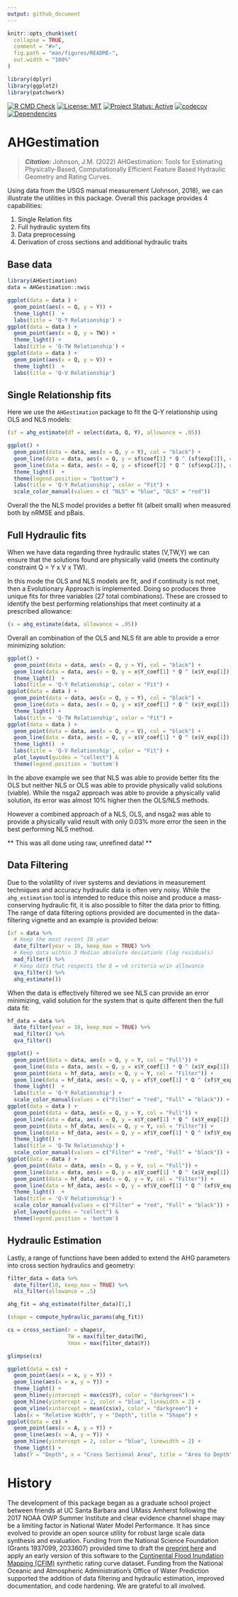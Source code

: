 ```yaml
---
output: github_document
---
```


<!-- README.md is generated from README.Rmd. Please edit that file -->

```r
knitr::opts_chunk$set(
  collapse = TRUE,
  comment = "#>",
  fig.path = "man/figures/README-",
  out.width = "100%"
)

library(dplyr)
library(ggplot2)
library(patchwork)
```

<!-- badges: start -->
[![R CMD Check](https://github.com/mikejohnson51/AHGestimation/actions/workflows/R-CMD-check.yaml/badge.svg)](https://github.com/mikejohnson51/AHGestimation/actions/workflows/R-CMD-check.yaml)
[![License: MIT](https://img.shields.io/badge/License-MIT-yellow.svg)](https://choosealicense.com/licenses/mit/)
[![Project Status: Active](https://www.repostatus.org/badges/latest/active.svg)](https://www.repostatus.org/#active)
[![codecov](https://codecov.io/github/mikejohnson51/AHGestimation/graph/badge.svg?token=YIY3BTM32H)](https://codecov.io/github/mikejohnson51/AHGestimation)
[![Dependencies](https://img.shields.io/badge/dependencies-4/42-green?style=flat)](#)
<!-- badges: end -->

# AHGestimation

> **_Citation:_** Johnson, J.M. (2022) AHGestimation: Tools for Estimating Physically-Based, Computationally Efficient Feature Based Hydraulic
Geometry and Rating Curves.

Using data from the USGS manual measurement (Johnson, 2018), we can illustrate the utilities in this package. Overall this package provides 4 capabilities:

1. Single Relation fits
2. Full hydraulic system fits
3. Data preprocessing
4. Derivation of cross sections and additional hydraulic traits 

## Base data

```r
library(AHGestimation)
data = AHGestimation::nwis
```

```r
ggplot(data = data ) + 
  geom_point(aes(x = Q, y = Y)) + 
  theme_light()  + 
  labs(title = 'Q-Y Relationship') +
ggplot(data = data ) + 
  geom_point(aes(x = Q, y = TW)) + 
  theme_light() + 
  labs(title = 'Q-TW Relationship') + 
ggplot(data = data ) + 
  geom_point(aes(x = Q, y = V)) + 
  theme_light()  + 
  labs(title = 'Q-V Relationship')
```

## Single Relationship fits

Here we use the `AHGestimation` package to fit the Q-Y relationship using OLS and NLS models:

```r
(sf = ahg_estimate(df = select(data, Q, Y), allowance = .05))
```

```r
ggplot() + 
  geom_point(data = data, aes(x = Q, y = Y), col = "black") + 
  geom_line(data = data, aes(x = Q, y = sf$coef[1] * Q ^ (sf$exp[1]), col = "NLS")) +
  geom_line(data = data, aes(x = Q, y = sf$coef[2] * Q ^ (sf$exp[2]), col = "OLS")) +
  theme_light()  +
  theme(legend.position = "bottom") +
  labs(title = 'Q-Y Relationship', color = "Fit") + 
  scale_color_manual(values = c( "NLS" = "blue", "OLS" = "red"))
```

Overall the the NLS model provides a better fit (albeit small) when measured both by nRMSE and pBais.

## Full Hydraulic fits

When we have data regarding three hydraulic states (V,TW,Y) we can ensure that the solutions found are physically valid (meets the continuity constraint Q = Y x V x TW).

In this mode the OLS and NLS models are fit, and if continuity is not met, then a Evolutionary Approach is implemented. Doing so produces three unique fits for three variables (27 total combinations). These are crossed to identify the best performing relationships that meet continuity at a prescribed allowance:

```r
(x = ahg_estimate(data, allowance = .05))
```
Overall an combination of the OLS and NLS fit are able to provide a error minimizing solution:

```r
ggplot() + 
  geom_point(data = data, aes(x = Q, y = Y), col = "black") + 
  geom_line(data = data, aes(x = Q, y = x$Y_coef[1] * Q ^ (x$Y_exp[1]), col = "bestValid")) +
  theme_light()  + 
  labs(title = 'Q-Y Relationship', color = "Fit") + 
ggplot(data = data ) + 
  geom_point(data = data, aes(x = Q, y = Y), col = "black") + 
  geom_line(data = data, aes(x = Q, y = x$Y_coef[1] * Q ^ (x$Y_exp[1]), col = "bestValid")) +
  theme_light() + 
  labs(title = 'Q-TW Relationship', color = "Fit") + 
ggplot(data = data ) + 
  geom_point(data = data, aes(x = Q, y = V), col = "black") + 
  geom_line(data = data, aes(x = Q, y = x$V_coef[1] * Q ^ (x$V_exp[1]), col = "bestValid")) +
  theme_light()  + 
  labs(title = 'Q-V Relationship', color = "Fit") + 
  plot_layout(guides = "collect") & 
  theme(legend.position = 'bottom')
```

In the above example we see that NLS was able to provide better fits the OLS but neither  NLS or OLS was able to provide physically valid solutions (viable). While the nsga2 approach was able to provide a physically valid solution, its error was almost 10% higher then the OLS/NLS methods.

However a combined approach of a NLS, OLS, and nsga2 was able to provide a physically valid result with only 0.03% more error the seen in the best performing NLS method.

** This was all done using raw, unrefined data! **

## Data Filtering

Due to the volatility of river systems and deviations in measurement techniques and accuracy hydraulic data is often very noisy. While the `ahg_estimation` tool is intended to reduce this noise and produce a mass-conserving hydraulic fit, it is also possible to filter the data prior to fitting. The range of data filtering options provided are documented in the data-filtering vignette and an example is provided below:

```r
(xf = data %>% 
  # Keep the most recent 10 year
  date_filter(year = 10, keep_max = TRUE) %>% 
  # Keep data within 3 Median absolute deviations (log residuals)
  mad_filter() %>% 
  # Keep data that respects the Q = vA criteria w/in allowance
  qva_filter() %>% 
  ahg_estimate())
```

When the data is effectively filtered we see NLS can provide an error minimizing, valid solution for the system that is quite different then the full data fit:

```r

hf_data = data %>% 
  date_filter(year = 10, keep_max = TRUE) %>% 
  mad_filter() %>% 
  qva_filter()

ggplot() +  
  geom_point(data = data, aes(x = Q, y = Y, col = "Full")) + 
  geom_line(data = data, aes(x = Q, y = x$Y_coef[1] * Q ^ (x$Y_exp[1]), col = "Full")) +
  geom_point(data = hf_data, aes(x = Q, y = Y, col = "Filter")) + 
  geom_line(data = hf_data, aes(x = Q, y = xf$Y_coef[1] * Q ^ (xf$Y_exp[1]), col = "Filter")) +
  theme_light()  + 
  labs(title = 'Q-Y Relationship') + 
  scale_color_manual(values = c("Filter" = "red", "Full" = "black")) + 
ggplot(data = data ) + 
  geom_point(data = data, aes(x = Q, y = Y, col = "Full")) + 
  geom_line(data = data, aes(x = Q, y = x$Y_coef[1] * Q ^ (x$Y_exp[1]), col = "Full")) +
  geom_point(data = hf_data, aes(x = Q, y = Y, col = "Filter")) + 
  geom_line(data = hf_data, aes(x = Q, y = xf$Y_coef[1] * Q ^ (xf$Y_exp[1]), col = "Filter")) +
  theme_light() + 
  labs(title = 'Q-TW Relationship') + 
  scale_color_manual(values = c("Filter" = "red", "Full" = "black")) + 
ggplot(data = data ) + 
  geom_point(data = data, aes(x = Q, y = V, col = "Full")) + 
  geom_line(data = data, aes(x = Q, y = x$V_coef[1] * Q ^ (x$V_exp[1]), col = "Full")) +
  geom_point(data = hf_data, aes(x = Q, y = V, col = "Filter")) + 
  geom_line(data = hf_data, aes(x = Q, y = xf$V_coef[1] * Q ^ (xf$V_exp[1]), col = "Filter")) +
  theme_light()  + 
  labs(title = 'Q-V Relationship') + 
  scale_color_manual(values = c("Filter" = "red", "Full" = "black")) + 
  plot_layout(guides = "collect") & 
  theme(legend.position = 'bottom')
```

## Hydraulic Estimation

Lastly, a range of functions have been added to extend the AHG parameters into cross section hydraulics and geometry:

```r
filter_data = data %>% 
  date_filter(10, keep_max = TRUE) %>% 
  nls_filter(allowance = .5) 

ahg_fit = ahg_estimate(filter_data)[1,]

(shape = compute_hydraulic_params(ahg_fit))

cs = cross_section(r = shape$r,  
                   TW = max(filter_data$TW), 
                   Ymax = max(filter_data$Y))

glimpse(cs)
```

```r
ggplot(data = cs) + 
  geom_point(aes(x = x, y = Y)) + 
  geom_line(aes(x = x, y = Y)) + 
  theme_light() + 
  geom_hline(yintercept = max(cs$Y), color = "darkgreen") +
  geom_hline(yintercept = 2, color = "blue", linewidth = 2) +
  geom_vline(xintercept = mean(cs$x), color = "darkgreen") + 
  labs(x = "Relative Width", y = "Depth", title = "Shape") +
ggplot(data = cs) + 
  geom_point(aes(x = A, y = Y)) + 
  geom_line(aes(x = A, y = Y)) + 
  geom_hline(yintercept = 2, color = "blue", linewidth = 2) +
  theme_light() +
  labs(Y = "Depth", x = "Cross Sectional Area", title = "Area to Depth") 
```


# History 

The development of this package began as a graduate school project between friends at UC Santa Barbara and UMass Amherst following the 2017 NOAA OWP Summer Institute and clear evidence channel shape may be a limiting factor in National Water Model Performance. It has since evolved to provide an open source utility for robust large scale data synthesis and evaluation. Funding from the National Science Foundation (Grants 1937099, 2033607) provided time to draft the [preprint here](https://www.preprints.org/manuscript/202212.0390/v1) and apply an early version of this software to the [Continental Flood Inundation Mapping (CFIM)](https://cfim.ornl.gov/data/) synthetic rating curve dataset. Funding from the National Oceanic and Atmospheric Administration's Office of Water Prediction supported the addition of data filtering and hydraulic estimation, improved documentation, and code hardening. We are grateful to all involved.
